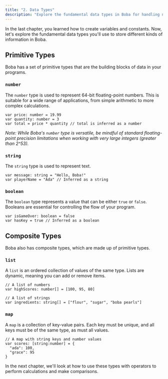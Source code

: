 ```yaml
---
title: "2. Data Types"
description: "Explore the fundamental data types in Boba for handling numbers, text, and true/false values."
---
```


In the last chapter, you learned how to create variables and constants. Now, let's explore the fundamental data types you'll use to store different kinds of information in Boba.

## Primitive Types

Boba has a set of primitive types that are the building blocks of data in your programs.

### `number`

The `number` type is used to represent 64-bit floating-point numbers. This is suitable for a wide range of applications, from simple arithmetic to more complex calculations.

```boba
var price: number = 19.99
var quantity: number = 3
var total = price * quantity // total is inferred as a number
```

*Note: While Boba's `number` type is versatile, be mindful of standard floating-point precision limitations when working with very large integers (greater than 2^53).*

### `string`

The `string` type is used to represent text.

```boba
var message: string = "Hello, Boba!"
var playerName = "Ada" // Inferred as a string
```

### `boolean`

The `boolean` type represents a value that can be either `true` or `false`. Booleans are essential for controlling the flow of your program.

```boba
var isGameOver: boolean = false
var hasKey = true // Inferred as a boolean
```

## Composite Types

Boba also has composite types, which are made up of primitive types.

### `list`

A `list` is an ordered collection of values of the same type. Lists are dynamic, meaning you can add or remove items.

```boba
// A list of numbers
var highScores: number[] = [100, 95, 80]

// A list of strings
var ingredients: string[] = ["flour", "sugar", "boba pearls"]
```

### `map`

A `map` is a collection of key-value pairs. Each key must be unique, and all keys must be of the same type, as must all values.

```boba
// A map with string keys and number values
var scores: [string:number] = {
  "ada": 100,
  "grace": 95
}
```

In the next chapter, we'll look at how to use these types with operators to perform calculations and make comparisons.
